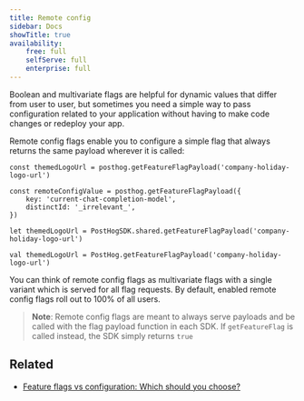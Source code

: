 ```yaml
---
title: Remote config
sidebar: Docs
showTitle: true
availability:
    free: full
    selfServe: full
    enterprise: full
---
```


Boolean and multivariate flags are helpful for dynamic values that differ from user to user, but sometimes you need a simple way to pass configuration related to your application without having to make code changes or redeploy your app.

Remote config flags enable you to configure a simple flag that always returns the same payload wherever it is called:

<MultiLanguage>

```js-web
const themedLogoUrl = posthog.getFeatureFlagPayload('company-holiday-logo-url')
```

```node
const remoteConfigValue = posthog.getFeatureFlagPayload({
    key: 'current-chat-completion-model',
    distinctId: '_irrelevant_',
})
```

```ios_swift
let themedLogoUrl = PostHogSDK.shared.getFeatureFlagPayload('company-holiday-logo-url')
```

```android_kotlin
val themedLogoUrl = PostHog.getFeatureFlagPayload('company-holiday-logo-url')
```

</MultiLanguage>

You can think of remote config flags as multivariate flags with a single variant which is served for all flag requests. By default, enabled remote config flags roll out to 100% of all users.

> **Note**: Remote config flags are meant to always serve payloads and be called with the flag payload function in each SDK. If `getFeatureFlag` is called instead, the SDK simply returns `true`

## Related

- [Feature flags vs configuration: Which should you choose?](/product-engineers/feature-flags-vs-configuration)
